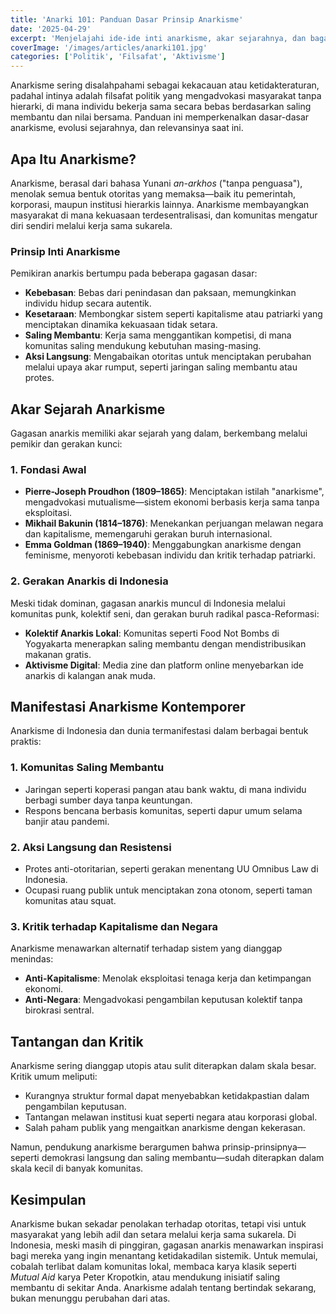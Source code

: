 ```yaml
---
title: 'Anarki 101: Panduan Dasar Prinsip Anarkisme'
date: '2025-04-29'
excerpt: 'Menjelajahi ide-ide inti anarkisme, akar sejarahnya, dan bagaimana ia menantang sistem hierarkis untuk mempromosikan kebebasan dan saling membantu.'
coverImage: '/images/articles/anarki101.jpg'
categories: ['Politik', 'Filsafat', 'Aktivisme']
---
```


Anarkisme sering disalahpahami sebagai kekacauan atau ketidakteraturan, padahal intinya adalah filsafat politik yang mengadvokasi masyarakat tanpa hierarki, di mana individu bekerja sama secara bebas berdasarkan saling membantu dan nilai bersama. Panduan ini memperkenalkan dasar-dasar anarkisme, evolusi sejarahnya, dan relevansinya saat ini.

## Apa Itu Anarkisme?

Anarkisme, berasal dari bahasa Yunani *an-arkhos* ("tanpa penguasa"), menolak semua bentuk otoritas yang memaksa—baik itu pemerintah, korporasi, maupun institusi hierarkis lainnya. Anarkisme membayangkan masyarakat di mana kekuasaan terdesentralisasi, dan komunitas mengatur diri sendiri melalui kerja sama sukarela.

### Prinsip Inti Anarkisme

Pemikiran anarkis bertumpu pada beberapa gagasan dasar:

- **Kebebasan**: Bebas dari penindasan dan paksaan, memungkinkan individu hidup secara autentik.
- **Kesetaraan**: Membongkar sistem seperti kapitalisme atau patriarki yang menciptakan dinamika kekuasaan tidak setara.
- **Saling Membantu**: Kerja sama menggantikan kompetisi, di mana komunitas saling mendukung kebutuhan masing-masing.
- **Aksi Langsung**: Mengabaikan otoritas untuk menciptakan perubahan melalui upaya akar rumput, seperti jaringan saling membantu atau protes.

## Akar Sejarah Anarkisme

Gagasan anarkis memiliki akar sejarah yang dalam, berkembang melalui pemikir dan gerakan kunci:

### 1. Fondasi Awal

- **Pierre-Joseph Proudhon (1809–1865)**: Menciptakan istilah "anarkisme", mengadvokasi mutualisme—sistem ekonomi berbasis kerja sama tanpa eksploitasi.
- **Mikhail Bakunin (1814–1876)**: Menekankan perjuangan melawan negara dan kapitalisme, memengaruhi gerakan buruh internasional.
- **Emma Goldman (1869–1940)**: Menggabungkan anarkisme dengan feminisme, menyoroti kebebasan individu dan kritik terhadap patriarki.

### 2. Gerakan Anarkis di Indonesia

Meski tidak dominan, gagasan anarkis muncul di Indonesia melalui komunitas punk, kolektif seni, dan gerakan buruh radikal pasca-Reformasi:

- **Kolektif Anarkis Lokal**: Komunitas seperti Food Not Bombs di Yogyakarta menerapkan saling membantu dengan mendistribusikan makanan gratis.
- **Aktivisme Digital**: Media zine dan platform online menyebarkan ide anarkis di kalangan anak muda.

## Manifestasi Anarkisme Kontemporer

Anarkisme di Indonesia dan dunia termanifestasi dalam berbagai bentuk praktis:

### 1. Komunitas Saling Membantu

- Jaringan seperti koperasi pangan atau bank waktu, di mana individu berbagi sumber daya tanpa keuntungan.
- Respons bencana berbasis komunitas, seperti dapur umum selama banjir atau pandemi.

### 2. Aksi Langsung dan Resistensi

- Protes anti-otoritarian, seperti gerakan menentang UU Omnibus Law di Indonesia.
- Ocupasi ruang publik untuk menciptakan zona otonom, seperti taman komunitas atau squat.

### 3. Kritik terhadap Kapitalisme dan Negara

Anarkisme menawarkan alternatif terhadap sistem yang dianggap menindas:

- **Anti-Kapitalisme**: Menolak eksploitasi tenaga kerja dan ketimpangan ekonomi.
- **Anti-Negara**: Mengadvokasi pengambilan keputusan kolektif tanpa birokrasi sentral.

## Tantangan dan Kritik

Anarkisme sering dianggap utopis atau sulit diterapkan dalam skala besar. Kritik umum meliputi:

- Kurangnya struktur formal dapat menyebabkan ketidakpastian dalam pengambilan keputusan.
- Tantangan melawan institusi kuat seperti negara atau korporasi global.
- Salah paham publik yang mengaitkan anarkisme dengan kekerasan.

Namun, pendukung anarkisme berargumen bahwa prinsip-prinsipnya—seperti demokrasi langsung dan saling membantu—sudah diterapkan dalam skala kecil di banyak komunitas.

## Kesimpulan

Anarkisme bukan sekadar penolakan terhadap otoritas, tetapi visi untuk masyarakat yang lebih adil dan setara melalui kerja sama sukarela. Di Indonesia, meski masih di pinggiran, gagasan anarkis menawarkan inspirasi bagi mereka yang ingin menantang ketidakadilan sistemik. Untuk memulai, cobalah terlibat dalam komunitas lokal, membaca karya klasik seperti *Mutual Aid* karya Peter Kropotkin, atau mendukung inisiatif saling membantu di sekitar Anda. Anarkisme adalah tentang bertindak sekarang, bukan menunggu perubahan dari atas.